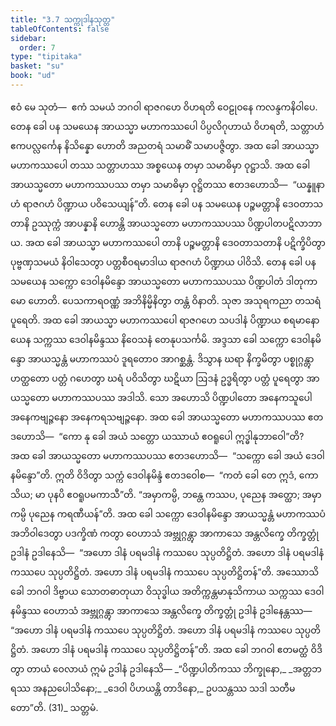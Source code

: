 ```yaml
---
title: "3.7 သက္ကုဒါနသုတ္တ"
tableOfContents: false
sidebar:
  order: 7
type: "tipitaka"
basket: "su"
book: "ud"
---
```



<DynamicBreadcrumb />

<Division number="27" book="ud" e="ch" v="18" p="110">

<Paragraph number="210" book="ud">
ဧဝံ မေ သုတံ—  ဧကံ သမယံ ဘဂဝါ ရာဇဂဟေ ဝိဟရတိ ဝေဠုဝနေ ကလန္ဒကနိဝါပေ. တေန ခေါ ပန သမယေန အာယသ္မာ မဟာကဿပေါ ပိပ္ပလိဂုဟာယံ ဝိဟရတိ, သတ္တာဟံ ဧကပလ္လင်္ကေန နိသိန္နော ဟောတိ အညတရံ သမာဓိံ သမာပဇ္ဇိတွာ. အထ ခေါ အာယသ္မာ မဟာကဿပေါ တဿ သတ္တာဟဿ အစ္စယေန တမှာ သမာဓိမှာ ဝုဋ္ဌာသိ. အထ ခေါ အာယသ္မတော မဟာကဿပဿ တမှာ သမာဓိမှာ ဝုဋ္ဌိတဿ ဧတဒဟောသိ—  “ယန္နူနာဟံ ရာဇဂဟံ ပိဏ္ဍာယ ပဝိသေယျန်”တိ.
</Paragraph>

<Paragraph number="211" book="ud">
တေန ခေါ ပန သမယေန ပဉ္စမတ္တာနိ ဒေဝတာသတာနိ ဥဿုက္ကံ အာပန္နာနိ ဟောန္တိ အာယသ္မတော မဟာကဿပဿ ပိဏ္ဍပါတပဋိလာဘာယ. အထ ခေါ အာယသ္မာ မဟာကဿပေါ တာနိ ပဉ္စမတ္တာနိ ဒေဝတာသတာနိ ပဋိက္ခိပိတွာ ပုဗ္ဗဏှသမယံ နိဝါသေတွာ ပတ္တစီဝရမာဒါယ ရာဇဂဟံ ပိဏ္ဍာယ ပါဝိသိ.
</Paragraph>

<Paragraph number="212" book="ud">
တေန ခေါ ပန သမယေန သက္ကော ဒေဝါနမိန္ဒော အာယသ္မတော မဟာကဿပဿ ပိဏ္ဍပါတံ ဒါတုကာမော ဟောတိ. ပေသကာရဝဏ္ဏံ အဘိနိမ္မိနိတွာ တန္တံ ဝိနာတိ. သုဇာ အသုရကညာ တသရံ ပူရေတိ. အထ ခေါ အာယသ္မာ မဟာကဿပေါ ရာဇဂဟေ သပဒါနံ ပိဏ္ဍာယ စရမာနော ယေန သက္ကဿ ဒေဝါနမိန္ဒဿ နိဝေသနံ တေနုပသင်္ကမိ. အဒ္ဒသာ ခေါ သက္ကော ဒေဝါနမိန္ဒော အာယသ္မန္တံ မဟာကဿပံ ဒူရတောဝ အာဂစ္ဆန္တံ. ဒိသွာန ဃရာ နိက္ခမိတွာ ပစ္စုဂ္ဂန္တွာ ဟတ္ထတော ပတ္တံ ဂဟေတွာ ဃရံ ပဝိသိတွာ ဃဋိယာ ဩဒနံ ဥဒ္ဓရိတွာ ပတ္တံ ပူရေတွာ အာယသ္မတော မဟာကဿပဿ အဒါသိ. သော အဟောသိ ပိဏ္ဍပါတော အနေကသူပေါ အနေကဗျဉ္ဇနော အနေကရသဗျဉ္ဇနော. အထ ခေါ အာယသ္မတော မဟာကဿပဿ ဧတဒဟောသိ—  “ကော နု ခေါ အယံ သတ္တော ယဿာယံ ဧဝရူပေါ ဣဒ္ဓါနုဘာဝေါ”တိ? အထ ခေါ အာယသ္မတော မဟာကဿပဿ ဧတဒဟောသိ—  “သက္ကော ခေါ အယံ ဒေဝါနမိန္ဒော”တိ. ဣတိ ဝိဒိတွာ သက္ကံ ဒေဝါနမိန္ဒံ ဧတဒဝေါစ—  “ကတံ ခေါ တေ ဣဒံ, ကောသိယ; မာ ပုနပိ ဧဝရူပမကာသီ”တိ. “အမှာကမ္ပိ, ဘန္တေ ကဿပ, ပုညေန အတ္ထော; အမှာကမ္ပိ ပုညေန ကရဏီယန်”တိ.
</Paragraph>

<Paragraph number="213" book="ud">
အထ ခေါ သက္ကော ဒေဝါနမိန္ဒော အာယသ္မန္တံ မဟာကဿပံ အဘိဝါဒေတွာ ပဒက္ခိဏံ ကတွာ ဝေဟာသံ အဗ္ဘုဂ္ဂန္တွာ အာကာသေ အန္တလိက္ခေ တိက္ခတ္တုံ ဥဒါနံ ဥဒါနေသိ—  “အဟော ဒါနံ ပရမဒါနံ ကဿပေ သုပ္ပတိဋ္ဌိတံ. အဟော ဒါနံ ပရမဒါနံ ကဿပေ သုပ္ပတိဋ္ဌိတံ. အဟော ဒါနံ ပရမဒါနံ ကဿပေ သုပ္ပတိဋ္ဌိတန်”တိ. အဿောသိ ခေါ ဘဂဝါ ဒိဗ္ဗာယ သောတဓာတုယာ ဝိသုဒ္ဓါယ အတိက္ကန္တမာနုသိကာယ သက္ကဿ ဒေဝါနမိန္ဒဿ ဝေဟာသံ အဗ္ဘုဂ္ဂန္တွာ အာကာသေ အန္တလိက္ခေ တိက္ခတ္တုံ ဥဒါနံ ဥဒါနေန္တဿ—  “အဟော ဒါနံ ပရမဒါနံ ကဿပေ သုပ္ပတိဋ္ဌိတံ. အဟော ဒါနံ ပရမဒါနံ ကဿပေ သုပ္ပတိဋ္ဌိတံ. အဟော ဒါနံ ပရမဒါနံ ကဿပေ သုပ္ပတိဋ္ဌိတန်”တိ.
</Paragraph>

<Paragraph number="214" book="ud">
အထ ခေါ ဘဂဝါ ဧတမတ္ထံ ဝိဒိတွာ တာယံ ဝေလာယံ ဣမံ ဥဒါနံ ဥဒါနေသိ—
</Paragraph>

<Paragraph number="215" type="verses" book="ud">
_“ပိဏ္ဍပါတိကဿ ဘိက္ခုနော,_  
_အတ္တဘရဿ အနညပေါသိနော;_  
_ဒေဝါ ပိဟယန္တိ တာဒိနော,_  
ဥပသန္တဿ သဒါ သတီမတော”တိ. (31)_  


</Paragraph>
</Division>

<Paragraph number="216" type="center" book="ud">
သတ္တမံ.
</Paragraph>